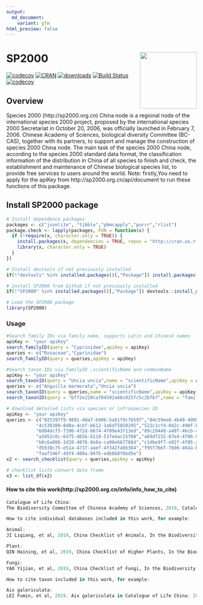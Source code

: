 ```yaml
---
output:
  md_document:
    variant: gfm
html_preview: false
---
```



<!-- README.md is generated from README.Rmd. Please edit that file -->

# SP2000 <img src="inst/figures/logo.png" align="right" width="150" />

[![codecov](https://badge.fury.io/gh/Otoliths%2Fsp2000.svg)](https://badge.fury.io/for/gh/Otoliths/sp2000)
[![CRAN](http://www.r-pkg.org/badges/version/sp2000)](https://cran.r-project.org/package=sp2000)
[![downloads](http://cranlogs.r-pkg.org/badges/sp2000)](https://cran.r-project.org/package=sp2000)
[![Build Status](https://travis-ci.org/Otoliths/sp2000.svg?branch=master)](https://travis-ci.org/easystats/sp2000)
[![codecov](https://codecov.io/gh/Otoliths/sp2000/branch/master/graph/badge.svg)](https://codecov.io/gh/Otoliths/sp2000)

## Overview

Species 2000 (http://sp2000.org.cn) China node is a regional node of the international species 2000 project, proposed by the international species 2000 Secretariat in October 20, 2006, was officially launched in February 7, 2006. Chinese Academy of Sciences, biological diversity Committee (BC-CAS), together with its partners, to support and manage the construction of species 2000 China node. The main task of the species 2000 China node, according to the species 2000 standard data format, the classification information of the distribution in China of all species to finish and check, the establishment and maintenance of Chinese biological species list, to provide free services to users around the world. Note: firstly,You need to apply for the apiKey from http://sp2000.org.cn/api/document to run these functions of this package.



## Install SP2000 package

```r
# Install dependence packages
packages <- c("jsonlite", "tibble","pbmcapply","purrr","rlist")
package.check <- lapply(packages, FUN = function(x) {
  if (!require(x, character.only = TRUE)) {
    install.packages(x, dependencies = TRUE, repos = "http://cran.us.r-project.org")
    library(x, character.only = TRUE)
  }
})

# Install devtools if not previously installed
if(!"devtools" %in% installed.packages()[,"Package"]) install.packages("devtools")

# Install SP2000 from Github if not previously installed
if(!"SP2000" %in% installed.packages()[,"Package"]) devtools::install_github("Otoliths/sp2000")
```

```r
# Load the SP2000 package
library(SP2000)
```


### Usage

```r
#Search family IDs via family name, supports Latin and Chinese names
apiKey <- "your apiKey"
search_familyID(query = "Cyprinidae",apiKey = apiKey)
queries <- c("Rosaceae","Cyprinidae")
search_familyID(query = queries,apiKey = apiKey)
```

```r
#Search taxon IDs via familyID ,scientificName and commonName
apiKey <- "your apiKey"
search_taxonID(query = "Uncia uncia",name = "scientificName",apiKey = apiKey)
queries <- c("Anguilla marmorata","Uncia uncia")
search_taxonID(query = queries,name = "scientificName",apiKey = apiKey)
search_taxonID(query = "bf72e220caf04592a68c025fc5c2bfb7",name = "familyID",apiKey = apiKey)
```

```r
# download detailed lists via species or infraspecies ID
apiKey <- "your apiKey"
queries <- c("025397f9-9891-40a7-b90b-5a61f9c7b597","04c59ee8-4b48-4095-be0d-663485463f21",
           "4c539380-8d0a-4cbf-b612-1e6df5850295","522c1cfd-0d2c-490f-b8f8-0c7459f6dba5",
           "6d04dcf5-f390-472d-b674-4f09e43713ed","89c29448-a48f-46cb-a573-ee51dd47e7b0",
           "a3452c0c-6d75-465b-b110-537e4ac15f80","a69df232-07e4-4f06-9651-a4e52796f01a",
           "b8c6a086-3d28-4876-8e8a-ca96e667768d","c1dbe9f7-e02f-4f05-a1ca-1487a41075bd",
           "d5938c75-e51a-4737-aaef-4f342fa8b364","f95f766f-7b96-464a-bff5-43b1adafcf50",
           "faaf346f-49f4-400a-947b-edb6b0f6bd5e")           
x2 <- search_checklist(query = queries,apiKey = apiKey)
```

```r
# checklist lists convert data frame
x3 <- list_df(x2)
```

#### How to cite this work(http://sp2000.org.cn/info/info_how_to_cite)

```r
Catalogue of Life China: 
The Biodiversity Committee of Chinese Academy of Sciences, 2019, Catalogue of Life China: 2019 Annual Checklist, Beijing, China

How to cite individual databases included in this work, for example:

Animal: 
JI Liqiang, et al, 2019, China Checklist of Animals, In the Biodiversity Committee of Chinese Academy of Sciences ed., Catalogue of Life China: 2019 Annual Checklist, Beijing, China

Plant: 
QIN Haining, et al, 2019, China Checklist of Higher Plants, In the Biodiversity Committee of Chinese Academy of Sciences ed., Catalogue of Life China: 2019 Annual Checklist, Beijing, China

Fungi: 
YAO Yijian, et al, 2019, China Checklist of Fungi, In the Biodiversity Committee of Chinese Academy of Sciences ed., Catalogue of Life China: 2019 Annual Checklist, Beijing, China

How to cite taxon included in this work, for example:

Aix galericulata: 
LEI Fumin, et al, 2019. Aix galericulata in Catalogue of Life China: 2019 Annual Checklist, Beijing, China. http://sp2000.org.cn/species/show_species_details/f3bc32a7-50ec-41cc-91ee-a990b9196838
```

